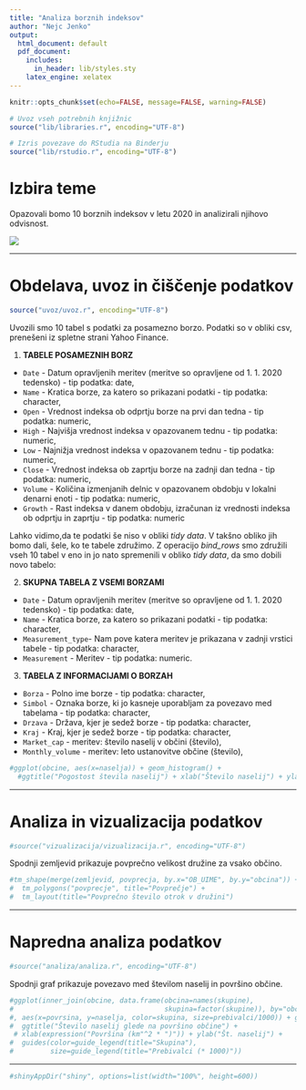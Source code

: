```yaml
---
title: "Analiza borznih indeksov"
author: "Nejc Jenko"
output:
  html_document: default
  pdf_document:
    includes:
      in_header: lib/styles.sty
    latex_engine: xelatex
---
```


```r
knitr::opts_chunk$set(echo=FALSE, message=FALSE, warning=FALSE)

# Uvoz vseh potrebnih knjižnic
source("lib/libraries.r", encoding="UTF-8")
```

```r
# Izris povezave do RStudia na Binderju
source("lib/rstudio.r", encoding="UTF-8")
```

# Izbira teme

Opazovali bomo 10 borznih indeksov v letu 2020 in analizirali njihovo odvisnost.

![](slike/two-growth-stocks-to-buy-now.png)

***

# Obdelava, uvoz in čiščenje podatkov

```r
source("uvoz/uvoz.r", encoding="UTF-8")
```

Uvozili smo 10 tabel s podatki za posamezno borzo. Podatki so v obliki csv, prenešeni iz spletne strani Yahoo Finance. 

1. **TABELE POSAMEZNIH  BORZ**
  - `Date` - Datum opravljenih meritev (meritve so opravljene od 1. 1. 2020 tedensko) - tip podatka: date,
  - `Name` - Kratica borze, za katero so prikazani podatki - tip podatka: character,
  - `Open` - Vrednost indeksa ob odprtju borze na prvi dan tedna - tip podatka: numeric,
  - `High` - Najvišja vrednost indeksa v opazovanem tednu - tip podatka: numeric,
  - `Low` - Najnižja vrednost indeksa v opazovanem tednu - tip podatka: numeric,
  - `Close` - Vrednost indeksa ob zaprtju borze na zadnji dan tedna - tip podatka: numeric,
  - `Volume` - Količina izmenjanih delnic v opazovanem obdobju v lokalni denarni enoti - tip podatka: numeric,
  - `Growth` - Rast indeksa v danem obdobju, izračunan iz vrednosti indeksa ob odprtju in zaprtju - tip podatka: numeric

Lahko vidimo,da te podatki še niso v obliki *tidy data*. V takšno obliko jih bomo dali, šele, ko te tabele združimo. Z operacijo *bind_rows* smo združili vseh 10 tabel v eno in jo nato spremenili v obliko *tidy data*, da smo dobili novo tabelo:

2. **SKUPNA TABELA Z VSEMI BORZAMI**
 - `Date` - Datum opravljenih meritev (meritve so opravljene od 1. 1. 2020 tedensko) - tip podatka: date,
 - `Name` - Kratica borze, za katero so prikazani podatki - tip podatka: character,
 - `Measurement_type`- Nam pove katera meritev je prikazana v zadnji vrstici tabele - tip podatka: character,
 - `Measurement` - Meritev - tip podatka: numeric.

3. **TABELA Z INFORMACIJAMI  O BORZAH**
  - `Borza` - Polno ime borze - tip podatka: character,
  - `Simbol` - Oznaka borze, ki jo kasneje uporabljam za povezavo med tabelama - tip podatka: character,
  - `Drzava` - Država, kjer je sedež borze - tip podatka: character,
  - `Kraj` - Kraj, kjer je sedež borze - tip podatka: character,
  - `Market_cap` - meritev: število naselij v občini (število),
  - `Monthly_volume` - meritev: leto ustanovitve občine (število),
  

```r
#ggplot(obcine, aes(x=naselja)) + geom_histogram() +
  #ggtitle("Pogostost števila naselij") + xlab("Število naselij") + ylab("Število občin")
```

***

# Analiza in vizualizacija podatkov

```r
#source("vizualizacija/vizualizacija.r", encoding="UTF-8")
```

Spodnji zemljevid prikazuje povprečno velikost družine za vsako občino.

```r
#tm_shape(merge(zemljevid, povprecja, by.x="OB_UIME", by.y="obcina")) +
#  tm_polygons("povprecje", title="Povprečje") +
#  tm_layout(title="Povprečno število otrok v družini")
```

***

# Napredna analiza podatkov

```r
#source("analiza/analiza.r", encoding="UTF-8")
```

Spodnji graf prikazuje povezavo med številom naselij in površino občine.

```r
#ggplot(inner_join(obcine, data.frame(obcina=names(skupine),
#                                     skupina=factor(skupine)), by="obcina")
#, aes(x=povrsina, y=naselja, color=skupina, size=prebivalci/1000)) + geom_point() +
#  ggtitle("Število naselij glede na površino občine") +
 # xlab(expression("Površina (km"^2 * ")")) + ylab("Št. naselij") +
#  guides(color=guide_legend(title="Skupina"),
#         size=guide_legend(title="Prebivalci (* 1000)"))
```

***

```r
#shinyAppDir("shiny", options=list(width="100%", height=600))
```
